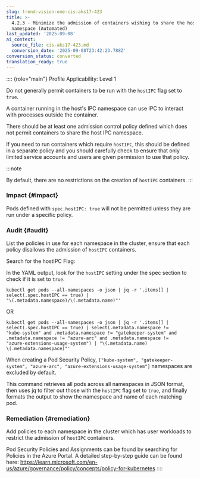 ```yaml
---
slug: trend-vision-one-cis-aks17-423
title: >-
  4.2.3 - Minimize the admission of containers wishing to share the host IPC
  namespace (Automated)
last_updated: '2025-09-08'
ai_context:
  source_file: cis-aks17-423.md
  conversion_date: '2025-09-08T23:42:23.788Z'
conversion_status: converted
translation_ready: true
---
```


:::: {role="main"}
Profile Applicability: Level 1

Do not generally permit containers to be run with the `hostIPC` flag set to `true`.

A container running in the host's IPC namespace can use IPC to interact with processes outside the container.

There should be at least one admission control policy defined which does not permit containers to share the host IPC namespace.

If you need to run containers which require `hostIPC`, this should be defined in a separate policy and you should carefully check to ensure that only limited service accounts and users are given permission to use that policy.

:::note

By default, there are no restrictions on the creation of `hostIPC` containers.
:::

### Impact {#impact}

Pods defined with `spec.hostIPC: true` will not be permitted unless they are run under a specific policy.

### Audit {#audit}

List the policies in use for each namespace in the cluster, ensure that each policy disallows the admission of `hostIPC` containers.

Search for the hostIPC Flag:

In the YAML output, look for the `hostIPC` setting under the spec section to check if it is set to `true`.

``` codeblock
kubectl get pods --all-namespaces -o json | jq -r '.items[] | 
select(.spec.hostIPC == true) | 
"\(.metadata.namespace)/\(.metadata.name)"' 
```

OR

``` codeblock
kubectl get pods --all-namespaces -o json | jq -r '.items[] | 
select(.spec.hostIPC == true) | select(.metadata.namespace != 
"kube-system" and .metadata.namespace != "gatekeeper-system" and 
.metadata.namespace != "azure-arc" and .metadata.namespace != 
"azure-extensions-usage-system") | "\(.metadata.name) 
\(.metadata.namespace)"' 
```

When creating a Pod Security Policy, `["kube-system", "gatekeeper-system", "azure-arc", "azure-extensions-usage-system"]` namespaces are excluded by default.

This command retrieves all pods across all namespaces in JSON format, then uses jq to filter out those with the `hostIPC` flag set to `true`, and finally formats the output to show the namespace and name of each matching pod.

### Remediation {#remediation}

Add policies to each namespace in the cluster which has user workloads to restrict the admission of `hostIPC` containers.

Pod Security Policies and Assignments can be found by searching for Policies in the Azure Portal. A detailed step-by-step guide can be found here: <https://learn.microsoft.com/en-us/azure/governance/policy/concepts/policy-for-kubernetes>
::::
